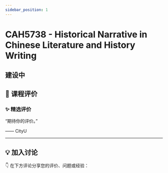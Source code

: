 ```yaml
---
sidebar_position: 1
---
```



# CAH5738 - Historical Narrative in Chinese Literature and History Writing

## 建设中

## **💬 课程评价**

### ✨ **精选评价**
<div className={commentStyles.commentBox}>
    <p className={commentStyles.commentText}>
        “期待你的评价。”
    </p>
    <p className={commentStyles.commentAuthor}>—— CityU</p>
</div>

---

## **💡 加入讨论**

👇 在下方评论分享您的评价、问题或经验：
<Utterances />
